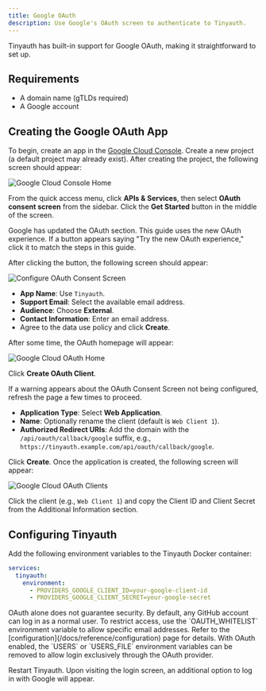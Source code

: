 ```yaml
---
title: Google OAuth
description: Use Google's OAuth screen to authenticate to Tinyauth.
---
```


Tinyauth has built-in support for Google OAuth, making it straightforward to set up.

## Requirements

- A domain name (gTLDs required)
- A Google account

## Creating the Google OAuth App

To begin, create an app in the [Google Cloud Console](https://console.cloud.google.com/). Create a new project (a default project may already exist). After creating the project, the following screen should appear:

![Google Cloud Console Home](/screenshots/google-cloud-home.png)

From the quick access menu, click **APIs & Services**, then select **OAuth consent screen** from the sidebar. Click the **Get Started** button in the middle of the screen.

<Callout type="info">
  Google has updated the OAuth section. This guide uses the new OAuth
  experience. If a button appears saying "Try the new OAuth experience," click
  it to match the steps in this guide.
</Callout>

After clicking the button, the following screen should appear:

![Configure OAuth Consent Screen](/screenshots/google-cloud-oauth-configure.png)

- **App Name**: Use `Tinyauth`.
- **Support Email**: Select the available email address.
- **Audience**: Choose **External**.
- **Contact Information**: Enter an email address.
- Agree to the data use policy and click **Create**.

After some time, the OAuth homepage will appear:

![Google Cloud OAuth Home](/screenshots/google-cloud-oauth-home.png)

Click **Create OAuth Client**.

<Callout type="info">
  If a warning appears about the OAuth Consent Screen not being configured,
  refresh the page a few times to proceed.
</Callout>

- **Application Type**: Select **Web Application**.
- **Name**: Optionally rename the client (default is `Web Client 1`).
- **Authorized Redirect URIs**: Add the domain with the `/api/oauth/callback/google` suffix, e.g., `https://tinyauth.example.com/api/oauth/callback/google`.

Click **Create**. Once the application is created, the following screen will appear:

![Google Cloud OAuth Clients](/screenshots/google-cloud-oauth-created.png)

Click the client (e.g., `Web Client 1`) and copy the Client ID and Client Secret from the Additional Information section.

## Configuring Tinyauth

Add the following environment variables to the Tinyauth Docker container:

```yaml
services:
  tinyauth:
    environment:
      - PROVIDERS_GOOGLE_CLIENT_ID=your-google-client-id
      - PROVIDERS_GOOGLE_CLIENT_SECRET=your-google-secret
```

<Callout type="warning">
  OAuth alone does not guarantee security. By default, any GitHub account can
  log in as a normal user. To restrict access, use the `OAUTH_WHITELIST`
  environment variable to allow specific email addresses. Refer to the
  [configuration](/docs/reference/configuration) page for details.
</Callout>

<Callout type="info">
  With OAuth enabled, the `USERS` or `USERS_FILE` environment variables can be
  removed to allow login exclusively through the OAuth provider.
</Callout>

Restart Tinyauth. Upon visiting the login screen, an additional option to log in with Google will appear.
